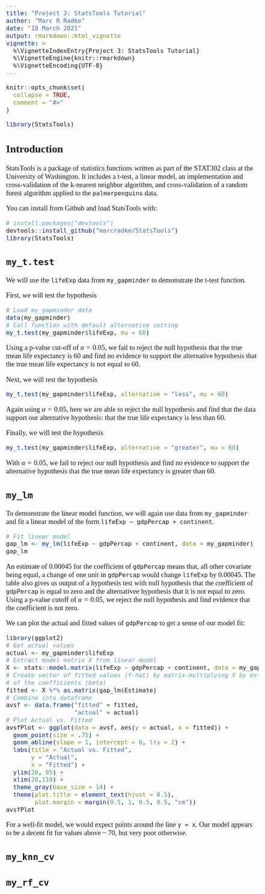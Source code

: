 ```yaml
---
title: "Project 3: StatsTools Tutorial"
author: "Marc R Radke"
date: "18 March 2021"
output: rmarkdown::html_vignette
vignette: >
  %\VignetteIndexEntry{Project 3: StatsTools Tutorial}
  %\VignetteEngine{knitr::rmarkdown}
  %\VignetteEncoding{UTF-8}
---
```


<!--- Begin styling code. --->

```{=html}
<style type="text/css">
/* Whole document: */
body{
  font-family: Cambria, Georgia, Palatino, serif;
  font-size: 14pt;
}
h1.title {
  font-size: 38px;
  text-align: center;
}
h4.author {
  font-size: 18px;
  text-align: center;
}
h4.date {
  font-size: 18px;
  text-align: center;
}
</style>
```
<!--- End styling code. --->

```r
knitr::opts_chunk$set(
  collapse = TRUE,
  comment = "#>"
)
```

```r
library(StatsTools)
```

## Introduction

StatsTools is a package of statistics functions written as part of the STAT302 class at the University of Washington. It includes a t-test, a linear model, an implementation and cross-validation of the k-nearest neighbor algorithm, and cross-validation of a random forest algorithm applied to the `palmerpenguins` data.

You can install from Github and load StatsTools with:

```r
# install.packages("devtools")
devtools::install_github("marcradke/StatsTools")
library(StatsTools)
```

## `my_t.test`

We will use the `lifeExp` data from `my_gapminder` to demonstrate the t-test function.

First, we will test the hypothesis 
  \begin{align}
  H_0: \mu &= 60,\\
  H_a: \mu &\neq 60.
  \end{align}

```r
# Load my_gapminder data
data(my_gapminder)
# Call function with default alternative setting
my_t.test(my_gapminder$lifeExp, mu = 60)
```

Using a p-value cut-off of $\alpha = 0.05$, we fail to reject the null hypothesis that the true mean life expectancy is 60 and find no evidence to support the alternative hypothesis that the true mean life expectancy is not equal to 60.

Next, we will test the hypothesis 
  \begin{align}
  H_0: \mu &= 60,\\
  H_a: \mu &< 60.
  \end{align}

```r
my_t.test(my_gapminder$lifeExp, alternative = "less", mu = 60)
```

Again using $\alpha = 0.05$, here we are able to reject the null hypothesis and find that the data support our alternative hypothesis: that the true life expectancy is less than 60.

Finally, we will test the hypothesis 
  \begin{align}
  H_0: \mu &= 60,\\
  H_a: \mu &> 60.
  \end{align}

```r
my_t.test(my_gapminder$lifeExp, alternative = "greater", mu = 60)
```

With $\alpha = 0.05$, we fail to reject our null hypothesis and find no evidence to support the alternative hypothesis that the true mean life expectancy is greater than 60.

## `my_lm`

To demonstrate the linear model function, we will again use data from `my_gapminder` and fit a linear model of the form `lifeExp ~ gdpPercap + continent`.

```r
# Fit linear model
gap_lm <- my_lm(lifeExp ~ gdpPercap + continent, data = my_gapminder)
gap_lm
```

An estimate of 0.00045 for the coefficient of `gdpPercap` means that, all other covariate being equal, a change of one unit in `gdpPercap` would change `lifeExp` by 0.00045. The table also gives us output of a hypothesis test with null hypothesis that the coefficient of `gdpPercap` is equal to zero and the alternativee hypothesis that it is not equal to zero. Using a p-value cutoff of $\alpha = 0.05$, we reject the null hypothesis and find evidence that the coefficient is not zero.

We can plot the actual and fitted values of `gdpPercap` to get a sense of our model fit:

```r
library(ggplot2)
# Get actual values
actual <- my_gapminder$lifeExp
# Extract model matrix X from linear model
X <- stats::model.matrix(lifeExp ~ gdpPercap + continent, data = my_gapminder)
# Create vector of fitted values (Y-hat) by matrix-multiplying X by estimates
# of the coefficients (beta)
fitted <- X %*% as.matrix(gap_lm$Estimate)
# Combine into dataframe
avsf <- data.frame("fitted" = fitted,
                   "actual" = actual)
# Plot Actual vs. Fitted
avsfPlot <- ggplot(data = avsf, aes(y = actual, x = fitted)) +
  geom_point(size = .75) +
  geom_abline(slope = 1, intercept = 0, lty = 2) + 
  labs(title = "Actual vs. Fitted",
       y = "Actual",
       x = "Fitted") +
  ylim(20, 85) +
  xlim(20,110) +
  theme_gray(base_size = 14) +
  theme(plot.title = element_text(hjust = 0.5), 
        plot.margin = margin(0.5, 1, 0.5, 0.5, "cm"))
avsfPlot

```

For a well-fit model, we would expect points around the line `y = x`. Our model appears to be a decent fit for values above ~ 70, but very poor otherwise.

## `my_knn_cv`




## `my_rf_cv`
